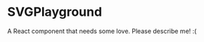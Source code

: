 
<Meta title="@flapjs/services/view/svg/SVGPlayground"
    component={SVGPlayground}/>

# SVGPlayground

A React component that needs some love. Please describe me! :(

<Props of={SVGPlayground}/>

